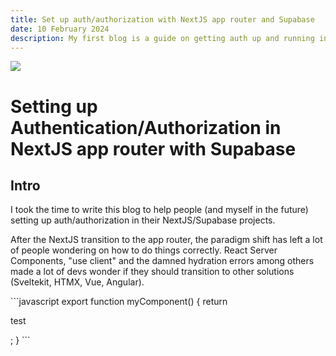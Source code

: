 ```yaml
---
title: Set up auth/authorization with NextJS app router and Supabase
date: 10 February 2024
description: My first blog is a guide on getting auth up and running in a short time using NextJS and Supabase.
---
```


<img src="/blog_post_headers/1.jpg" className="w-full h-[400px] mb-5" />

<h1 className="text-4xl font-bold mb-2 border-b border-[#323232] dark:border-[#f8f7ff]">
  Setting up Authentication/Authorization in NextJS app router with Supabase
</h1>

<h2 className="text-2xl font-semibold mb-2">Intro </h2>
<p>
  I took the time to write this blog to help people &#40;and myself in the
  future&#41; setting up auth/authorization in their NextJS/Supabase projects.
</p>

<p>After the NextJS transition to the app router, the paradigm shift has left a lot of people wondering on how to do things correctly. React Server Components, "use client" and the damned hydration errors among others made a lot of devs wonder if they should transition to other solutions &#40;Sveltekit, HTMX, Vue, Angular&#41;.</p>
```javascript
export function myComponent() {
  return <p>test</p>;
}
```
